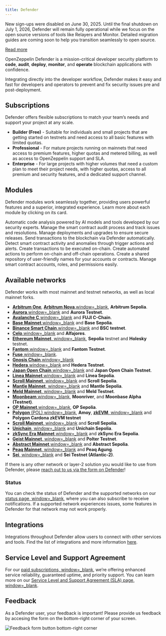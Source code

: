 ```yaml
---
title: Defender
---
```


<Callout type='warn'>


New sign-ups were disabled on June 30, 2025. Until the final shutdown on July 1, 2026, Defender will remain fully operational while we focus on the open source versions of tools like Relayers and Monitor. Detailed migration guides are coming soon to help you transition seamlessly to open source.

[Read more](https://blog.openzeppelin.com/doubling-down-on-open-source-and-phasing-out-defender)

</Callout>

OpenZeppelin Defender is a mission-critical developer security platform to **code**, **audit**, **deploy**, **monitor**, and **operate** blockchain applications with confidence.

Integrating directly into the developer workflow, Defender makes it easy and fast for developers and operators to prevent and fix security issues pre and post-deployment.

## Subscriptions
Defender offers flexible subscriptions to match your team’s needs and support your project at any scale.

* **Builder (Free)** - Suitable for individuals and small projects that are getting started on testnets and need access to all basic features with limited quotas.
* **Professional** - For mature projects running on mainnets that need access to premium features, higher quotas and metered billing, as well as access to OpenZeppelin support and SLA.
* **Enterprise** - For large projects with higher volumes that need a custom plan to meet their project needs, with higher quotas, access to all premium and security features, and a dedicated support channel.

## Modules

Defender modules work seamlessly together, providing users powerful features and a superior, integrated experience. Learn more about each module by clicking on its card.

<Cards>
  <Card
    href="./modules/code"
    title="Code Inspector"
  >
    Automatic code analysis powered by AI models and tools developed by our security experts.
  </Card>
  <Card
    href="./modules/audit"
    title="Audit"
  >
    Manage the smart contract audit process and track issues and resolutions.
  </Card>
  <Card
    href="./modules/deploy"
    title="Deploy"
  >
    Manage deployments and upgrades to ensure secure releases.
  </Card>
  <Card
    href="./modules/relayers"
    title="Relayers"
  >
    Send transactions to the blockchain via Defender automatically.
  </Card>
  <Card
    href="./modules/monitor"
    title="Monitor"
  >
    Detect smart contract activity and anomalies through trigger actions and alerts.
  </Card>
  <Card
    href="./modules/transaction-proposals"
    title="Transaction Proposals"
  >
    Create transactions to be executed on-chain.
  </Card>
  <Card
    href="./modules/actions"
    title="Actions"
  >
    Create automated actions to perform on-chain and off-chain operations.
  </Card>
  <Card
    href="./modules/address-book"
    title="Address Book"
  >
    Create a shared repository of user-friendly names for your accounts or contracts.
  </Card>
  <Card
    href="./modules/access-control"
    title="Access Control"
  >
    Manage smart contract accounts, roles, and permissions easily.
  </Card>
</Cards>

## Available networks
Defender works with most mainnet and testnet networks, as well as local mainnet forks.

* [**Arbitrum One**](https://arbitrum.io/), [**Arbitrum Nova**,window=_blank](https://nova.arbitrum.io/), **Arbitrum Sepolia**.
* [**Aurora**,window=_blank](https://aurora.dev/) and **Aurora Testnet**.
* [**Avalanche C**,window=_blank](https://docs.avax.network/dapps) and **FUJI C-Chain**.
* [**Base Mainnet**,window=_blank](https://www.base.org/) and **Base Sepolia**.
* [**Binance Smart Chain**,window=_blank](https://docs.binance.org/smart-chain/guides/bsc-intro.html) and **BSC testnet**.
* [**Celo**,window=_blank](https://celo.org/) and **Alfajores**.
* [**Ethereum Mainnet**, window=_blank](https://ethereum.org/en/), **Sepolia** testnet and **Holesky** testnet.
* [**Fantom**,window=_blank](https://fantom.foundation/what-is-fantom-opera/) and **Fantom Testnet**.
* [**Fuse**,window=_blank](https://fuse.io/).
* [**Gnosis Chain**,window=_blank](https://www.gnosis.io/)
* [**Hedera**,window=_blank](https://hedera.com/) and **Hedera Testnet**.
* [**Japan Open Chain**,window=_blank](https://www.japanopenchain.org/en/docs/developer/mainnet) and **Japan Open Chain Testnet**.
* [**Linea Mainnet**,window=_blank](https://linea.build/) and **Linea Sepolia**.
* [**Scroll Mainnet**, window=_blank](https://scroll.io/) and **Scroll Sepolia**.
* [**Mantle Mainnet**, window=_blank](https://www.mantle.xyz/) and **Mantle Sepolia**.
* [**Meld Mainnet**, window=_blank](https://www.meld.com/) and **Meld Testnet**.
* [**Moonbeam**,window=_blank](https://moonbeam.network/), **Moonriver**, and **Moonbase Alpha (Testnet)**.
* [**OP Mainnet**,window=_blank](https://optimism.io/), **OP Sepolia**.
* [**Polygon** (POL),window=_blank](https://www.polygon.technology/), **Amoy**, [**zkEVM**, window=_blank](https://polygon.technology/polygon-zkevm) and **Polygon Cardona zkEVM testnet**
* [**Scroll Mainnet**, window=_blank](https://scroll.io/) and **Scroll Sepolia**.
* [**Unichain**, window=_blank](https://www.unichain.org/) and **Unichain Sepolia**.
* [**zkSync Era Mainnet**,window=_blank](https://zksync.io/) and **zkSync Era Sepolia**.
* [**Geist Mainnet**, window=_blank](https://www.playongeist.com//) and **Polter Testnet**.
* [**Abstract Mainnet**,window=_blank](https://docs.abs.xyz/overview) and **Abstract Sepolia**.
* [**Peaq Mainnet**, window=_blank](https://www.peaq.network/) and **Peaq Agung**.
* [**Sei**, window=_blank](https://www.sei.io/) and **Sei Testnet (Atlantic-2)**.

If there is any other network or layer-2 solution you would like to use from Defender, please [reach out to us via the form on Defender](index#feedback)!

### Status
You can check the status of Defender and the supported networks on our [status page, window=_blank](https://status.defender.openzeppelin.com/), where you can also subscribe to receive notifications. If a supported network experiences issues, some features in Defender for that network may not work properly.

## Integrations
Integrations throughout Defender allow users to connect with other services and tools. Find the list of integrations and more information [here](integrations).

## Service Level and Support Agreement
For our [paid subscriptions, window=_blank](https://www.openzeppelin.com/pricing), we’re offering enhanced service reliability, guaranteed uptime, and priority support. You can learn more on our [Service Level and Support Agreement (SLA) page, window=_blank](https://www.openzeppelin.com/service-level-agreement).

## Feedback

As a Defender user, your feedback is important! Please provide us feedback by accesing the form on the bottom-right corner of your screen.

![Feedback form button bottom-right corner](/defender/feedback-button.png)
